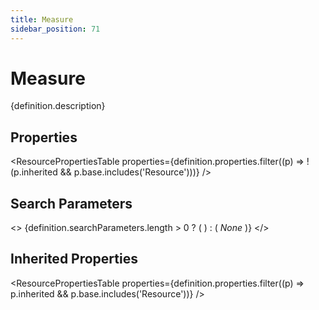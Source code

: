 ```yaml
---
title: Measure
sidebar_position: 71
---
```



# Measure

<p>{definition.description}</p>

## Properties

<ResourcePropertiesTable properties={definition.properties.filter((p) => !(p.inherited && p.base.includes('Resource')))} />

## Search Parameters

<>
  {definition.searchParameters.length > 0 ? (
    <SearchParamsTable searchParams={definition.searchParameters} />
  ) : (
    <em>None</em>
  )}
</>

## Inherited Properties

<ResourcePropertiesTable properties={definition.properties.filter((p) => p.inherited && p.base.includes('Resource'))} />


